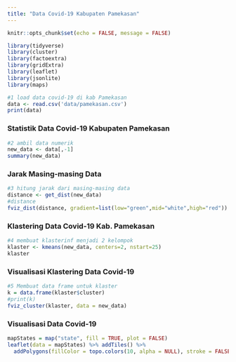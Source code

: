 ```yaml
---
title: "Data Covid-19 Kabupaten Pamekasan"
---
```


```r
knitr::opts_chunk$set(echo = FALSE, message = FALSE)
```


```r
library(tidyverse)
library(cluster)
library(factoextra)
library(gridExtra)
library(leaflet)
library(jsonlite)
library(maps)
```

```r
#1 load data covid-19 di kab Pamekasan
data <- read.csv('data/pamekasan.csv')
print(data)
```

### Statistik Data Covid-19 Kabupaten Pamekasan
```r
#2 ambil data numerik
new_data <- data[,-1]
summary(new_data)
```
### Jarak Masing-masing Data

```r
#3 hitung jarak dari masing-masing data
distance <- get_dist(new_data)
#distance
fviz_dist(distance, gradient=list(low="green",mid="white",high="red"))
```

### Klastering Data Covid-19 Kab. Pamekasan
```r
#4 membuat klasterinf menjadi 2 kelompok
klaster <- kmeans(new_data, centers=2, nstart=25)
klaster
```
### Visualisasi Klastering Data Covid-19 

```r
#5 Membuat data frame untuk klaster
k = data.frame(klaster$cluster)
#print(k)
fviz_cluster(klaster, data = new_data)
```

### Visualisasi Data Covid-19

```r
mapStates = map("state", fill = TRUE, plot = FALSE)
leaflet(data = mapStates) %>% addTiles() %>%
  addPolygons(fillColor = topo.colors(10, alpha = NULL), stroke = FALSE)
```
